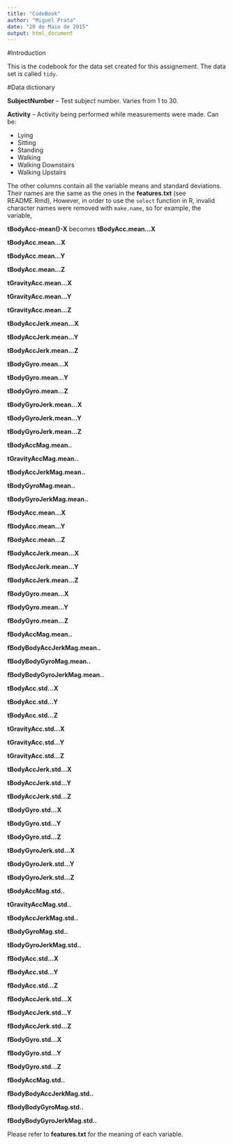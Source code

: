 ```yaml
---
title: "CodeBook"
author: "Miguel Prata"
date: "20 de Maio de 2015"
output: html_document
---
```


#Introduction

This is the codebook for the data set created for this assignement. The data set is called `tidy`.

#Data dictionary

**SubjectNumber**   -- Test subject number. Varies from 1 to 30.

**Activity** -- Activity being performed while measurements were made. Can be:

* Lying
* Sitting
* Standing
* Walking
* Walking Downstairs
* Walking Upstairs

The other columns contain all the variable means and standard deviations. Their names are the same as the ones in the **features.txt** (see README.Rmd), However, in order to use the `select` function in R, invalid character names were removed with `make.name`, so for example, the variable,

**tBodyAcc-mean()-X** becomes **tBodyAcc.mean...X**

**tBodyAcc.mean...X**

**tBodyAcc.mean...Y**

**tBodyAcc.mean...Z**

**tGravityAcc.mean...X**

**tGravityAcc.mean...Y**

**tGravityAcc.mean...Z**

**tBodyAccJerk.mean...X**

**tBodyAccJerk.mean...Y**

**tBodyAccJerk.mean...Z**

**tBodyGyro.mean...X**

**tBodyGyro.mean...Y**

**tBodyGyro.mean...Z**

**tBodyGyroJerk.mean...X**

**tBodyGyroJerk.mean...Y**

**tBodyGyroJerk.mean...Z**

**tBodyAccMag.mean..**

**tGravityAccMag.mean..**

**tBodyAccJerkMag.mean..**

**tBodyGyroMag.mean..**

**tBodyGyroJerkMag.mean..**

**fBodyAcc.mean...X**

**fBodyAcc.mean...Y**

**fBodyAcc.mean...Z**

**fBodyAccJerk.mean...X**

**fBodyAccJerk.mean...Y**

**fBodyAccJerk.mean...Z**

**fBodyGyro.mean...X**

**fBodyGyro.mean...Y**

**fBodyGyro.mean...Z**

**fBodyAccMag.mean..**

**fBodyBodyAccJerkMag.mean..**

**fBodyBodyGyroMag.mean..**

**fBodyBodyGyroJerkMag.mean..**

**tBodyAcc.std...X**

**tBodyAcc.std...Y**

**tBodyAcc.std...Z**

**tGravityAcc.std...X**

**tGravityAcc.std...Y**

**tGravityAcc.std...Z**

**tBodyAccJerk.std...X**

**tBodyAccJerk.std...Y**

**tBodyAccJerk.std...Z**

**tBodyGyro.std...X**

**tBodyGyro.std...Y**

**tBodyGyro.std...Z**

**tBodyGyroJerk.std...X**

**tBodyGyroJerk.std...Y**

**tBodyGyroJerk.std...Z**

**tBodyAccMag.std..**

**tGravityAccMag.std..**

**tBodyAccJerkMag.std..**

**tBodyGyroMag.std..**

**tBodyGyroJerkMag.std..**

**fBodyAcc.std...X**

**fBodyAcc.std...Y**

**fBodyAcc.std...Z**

**fBodyAccJerk.std...X**

**fBodyAccJerk.std...Y**

**fBodyAccJerk.std...Z**

**fBodyGyro.std...X**

**fBodyGyro.std...Y**

**fBodyGyro.std...Z**

**fBodyAccMag.std..**

**fBodyBodyAccJerkMag.std..**

**fBodyBodyGyroMag.std..**

**fBodyBodyGyroJerkMag.std..**

Please refer to **features.txt** for the meaning of each variable.